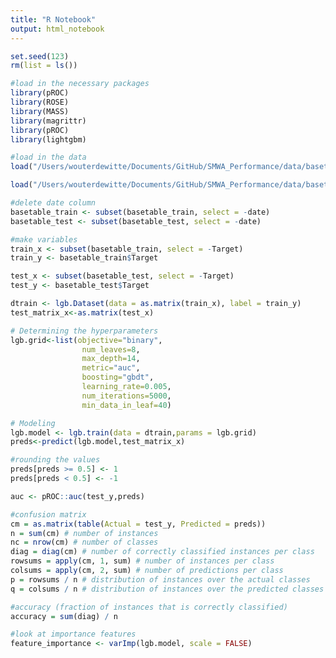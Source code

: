 ```yaml
---
title: "R Notebook"
output: html_notebook
---
```


```r
set.seed(123)
rm(list = ls())

#load in the necessary packages
library(pROC)
library(ROSE)
library(MASS)
library(magrittr)
library(pROC)
library(lightgbm)

#load in the data
load("/Users/wouterdewitte/Documents/GitHub/SMWA_Performance/data/basetable_train.RData")

load("/Users/wouterdewitte/Documents/GitHub/SMWA_Performance/data/basetable_test.RData")
```

```r
#delete date column
basetable_train <- subset(basetable_train, select = -date)
basetable_test <- subset(basetable_test, select = -date)

#make variables
train_x <- subset(basetable_train, select = -Target)
train_y <- basetable_train$Target

test_x <- subset(basetable_test, select = -Target)
test_y <- basetable_test$Target

dtrain <- lgb.Dataset(data = as.matrix(train_x), label = train_y)
test_matrix_x<-as.matrix(test_x)
```

```r
# Determining the hyperparameters
lgb.grid<-list(objective="binary",
                num_leaves=8,
                max_depth=14,
                metric="auc",
                boosting="gbdt",
                learning_rate=0.005,
                num_iterations=5000,
                min_data_in_leaf=40)
```

```r
# Modeling
lgb.model <- lgb.train(data = dtrain,params = lgb.grid)
preds<-predict(lgb.model,test_matrix_x)

#rounding the values
preds[preds >= 0.5] <- 1
preds[preds < 0.5] <- -1

auc <- pROC::auc(test_y,preds)

#confusion matrix
cm = as.matrix(table(Actual = test_y, Predicted = preds))
n = sum(cm) # number of instances
nc = nrow(cm) # number of classes
diag = diag(cm) # number of correctly classified instances per class 
rowsums = apply(cm, 1, sum) # number of instances per class
colsums = apply(cm, 2, sum) # number of predictions per class
p = rowsums / n # distribution of instances over the actual classes
q = colsums / n # distribution of instances over the predicted classes

#accuracy (fraction of instances that is correctly classified)
accuracy = sum(diag) / n
```

```r
#look at importance features
feature_importance <- varImp(lgb.model, scale = FALSE)
```


